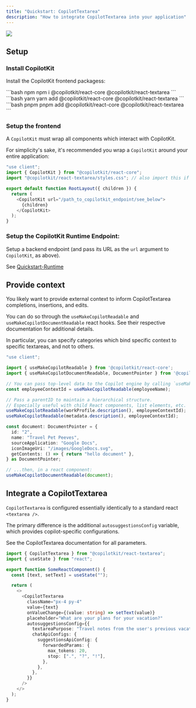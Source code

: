 ```yaml
---
title: "Quickstart: CopilotTextarea"
description: "How to integrate CopilotTextarea into your application"
---
```


<img
  referrerpolicy="no-referrer-when-downgrade"
  src="https://static.scarf.sh/a.png?x-pxid=ffc9f65d-0186-4575-b065-61d62ea9d7d3"
/>

## Setup

### Install CopilotKit

Install the CopilotKit frontend packagess:

<CodeGroup>
  ```bash npm
  npm i @copilotkit/react-core @copilotkit/react-textarea
  ``` 
  ```bash yarn
  yarn add @copilotkit/react-core @copilotkit/react-textarea
  ```
  ```bash pnpm
  pnpm add @copilotkit/react-core @copilotkit/react-textarea
  ```
</CodeGroup>

### Setup the frontend

A `CopilotKit` must wrap all components which interact with CopilotKit.

For simplicity's sake, it's recommended you wrap a `CopilotKit` around your entire application:

```ts
"use client";
import { CopilotKit } from "@copilotkit/react-core";
import "@copilotkit/react-textarea/styles.css"; // also import this if you want to use the CopilotTextarea component

export default function RootLayout({ children }) {
  return (
    <CopilotKit url="/path_to_copilotkit_endpoint/see_below">
      {children}
    </CopilotKit>
  );
}
```

### Setup the CopilotKit Runtime Endpoint:

Setup a backend endpoint (and pass its URL as the `url` argument to `CopilotKit`, as above).

See [Quickstart-Runtime](/getting-started/quickstart-runtime)

## Provide context

You likely want to provide external context to inform CopilotTextarea completions, insertions, and edits.

You can do so through the `useMakeCopilotReadable` and `useMakeCopilotDocumentReadable` react hooks.
See their respective documentation for additional details.

In particular, you can specify categories which bind specific context to specific textareas, and not to others.

```ts
"use client";

import { useMakeCopilotReadable } from '@copilotkit/react-core';
import { useMakeCopilotDocumentReadable, DocumentPointer } from '@copilotkit/react-document';

// You can pass top-level data to the Copilot engine by calling `useMakeCopilotReadable`.
const employeeContextId = useMakeCopilotReadable(employeeName);

// Pass a parentID to maintain a hierarchical structure.
// Especially useful with child React components, list elements, etc.
useMakeCopilotReadable(workProfile.description(), employeeContextId);
useMakeCopilotReadable(metadata.description(), employeeContextId);

const document: DocumentPointer = {
  id: "2",
  name: "Travel Pet Peeves",
  sourceApplication: "Google Docs",
  iconImageUri: "/images/GoogleDocs.svg",
  getContents: () => { return "hello document" },
} as DocumentPointer;

// ...then, in a react component:
useMakeCopilotDocumentReadable(document);
```

## Integrate a CopilotTextarea

`CopilotTextarea` is configured essentially identically to a standard react `<textarea />`.

The primary difference is the additional `autosuggestionsConfig` variable, which provides copilot-specific configurations.

See the CopilotTextarea documentation for all parameters.

```ts
import { CopilotTextarea } from "@copilotkit/react-textarea";
import { useState } from "react";

export function SomeReactComponent() {
  const [text, setText] = useState("");

  return (
    <>
      <CopilotTextarea
        className="px-4 py-4"
        value={text}
        onValueChange={(value: string) => setText(value)}
        placeholder="What are your plans for your vacation?"
        autosuggestionsConfig={{
          textareaPurpose: "Travel notes from the user's previous vacations. Likely written in a colloquial style, but adjust as needed.",
          chatApiConfigs: {
            suggestionsApiConfig: {
              forwardedParams: {
                max_tokens: 20,
                stop: [".", "?", "!"],
              },
            },
          },
        }}
      />
    </>
  );
}
```

